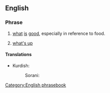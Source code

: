 ==English==

===Phrase===
{{head|en|phrase|head=[[what]][['s]] [[good]]}}

# {{lb|en|colloquial}} [[what]] [[is]] [[good]], especially in reference to food.
# {{lb|en|slang}} [[what's up]]

====Translations====
{{trans-top|''(colloquial)'' what is good, especially in reference to food}}
* Kurdish:
*: Sorani: {{t|ku|چی باشه‌؟|tr=çi bashe?|sc=ku-Arab}}
{{trans-mid}}
{{trans-bottom}}

{{trans-top|''(slang)'' what's up}}
{{trans-mid}}
{{trans-bottom}}

[[Category:English phrasebook]]